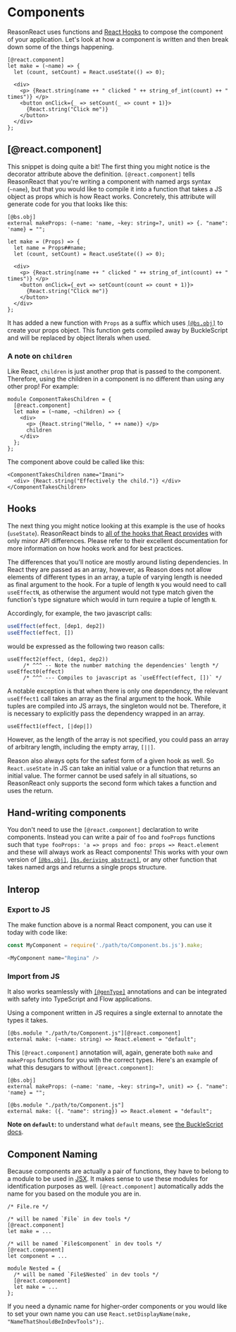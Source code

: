 # Components

ReasonReact uses functions and [React Hooks](https://reactjs.org/docs/hooks-intro.html) to compose the component of your application. Let's look at how a component is written and then break down some of the things happening.

```reason
[@react.component]
let make = (~name) => {
  let (count, setCount) = React.useState(() => 0);

  <div>
    <p> {React.string(name ++ " clicked " ++ string_of_int(count) ++ " times")} </p>
    <button onClick={_ => setCount(_ => count + 1)}>
      {React.string("Click me")}
    </button>
  </div>
};
```

## [@react.component]

This snippet is doing quite a bit! The first thing you might notice is the decorator attribute above the definition. `[@react.component]` tells ReasonReact that you're writing a component with named args syntax (`~name`), but that you would like to compile it into a function that takes a JS object as props which is how React works. Concretely, this attribute will generate code for you that looks like this:

```reason
[@bs.obj]
external makeProps: (~name: 'name, ~key: string=?, unit) => {. "name": 'name} = "";

let make = (Props) => {
  let name = Props##name;
  let (count, setCount) = React.useState(() => 0);

  <div>
    <p> {React.string(name ++ " clicked " ++ string_of_int(count) ++ " times")} </p>
    <button onClick={_evt => setCount(count => count + 1)}>
      {React.string("Click me")}
    </button>
  </div>
};
```

It has added a new function with `Props` as a suffix which uses [`[@bs.obj]`](/docs/reason-compiler/latest/object-2#function) to create your props object. This function gets compiled away by BuckleScript and will be replaced by object literals when used.

### A note on `children`

Like React, `children` is just another prop that is passed to the component. Therefore, using the children in a component is no different than using any other prop! For example:

```reason
module ComponentTakesChildren = {
  [@react.component]
  let make = (~name, ~children) => {
    <div>
      <p> {React.string("Hello, " ++ name)} </p>
      children
    </div>
  };
};
```

The component above could be called like this:

```reason
<ComponentTakesChildren name="Imani">
  <div> {React.string("Effectively the child.")} </div>
</ComponentTakesChildren>
```

## Hooks

The next thing you might notice looking at this example is the use of hooks (`useState`). ReasonReact binds to [all of the hooks that React provides](https://reactjs.org/docs/hooks-intro.html) with only minor API differences. Please refer to their excellent documentation for more information on how hooks work and for best practices.

The differences that you'll notice are mostly around listing dependencies. In React they are passed as an array, however, as Reason does not allow elements of different types in an array, a tuple of varying length is needed as final argument to the hook. For a tuple of length `N` you would need to call `useEffectN`, as otherwise the argument would not type match given the function's type signature which would in turn require a tuple of length `N`.

Accordingly, for example, the two javascript calls:

```js
useEffect(effect, [dep1, dep2]) 
useEffect(effect, []) 
```

would be expressed as the following two reason calls:

```reason
useEffect2(effect, (dep1, dep2))
     /* ^^^ -- Note the number matching the dependencies' length */
useEffect0(effect)
     /* ^^^ --- Compiles to javascript as `useEffect(effect, [])` */
```

A notable exception is that when there is only one dependency, the relevant `useEffect1` call takes an array as the final argument to the hook. While tuples are compiled into JS arrays, the singleton would not be. Therefore, it is necessary to explicitly pass the dependency wrapped in an array.

```reason
useEffect1(effect, [|dep|])
```

However, as the length of the array is not specified, you could pass an array of arbitrary length, including the empty array, `[||]`.

Reason also always opts for the safest form of a given hook as well. So `React.useState` in JS can take an initial value or a function that returns an initial value. The former cannot be used safely in all situations, so ReasonReact only supports the second form which takes a function and uses the return.

## Hand-writing components

You don't need to use the `[@react.component]` declaration to write components. Instead you can write a pair of `foo` and `fooProps` functions such that `type fooProps: 'a => props and foo: props => React.element` and these will always work as React components! This works with your own version of [`[@bs.obj]`](/docs/reason-compiler/latest/object-2#function), [`[bs.deriving abstract]`](/docs/reason-compiler/latest/object#abstract-record-mode), or any other function that takes named args and returns a single props structure.

## Interop

### Export to JS

The make function above is a normal React component, you can use it today with code like:

```js
const MyComponent = require('./path/to/Component.bs.js').make;

<MyComponent name="Regina" />
```

### Import from JS

It also works seamlessly with [`[@genType]`](https://github.com/cristianoc/genType) annotations and can be integrated with safety into TypeScript and Flow applications.

Using a component written in JS requires a single external to annotate the types it takes.

```reason
[@bs.module "./path/to/Component.js"][@react.component]
external make: (~name: string) => React.element = "default";
```

This `[@react.component]` annotation will, again, generate both `make` and `makeProps` functions for you with the correct types. Here's an example of what this desugars to without `[@react.component]`:

```reason
[@bs.obj]
external makeProps: (~name: 'name, ~key: string=?, unit) => {. "name": 'name} = "";

[@bs.module "./path/to/Component.js"]
external make: ({. "name": string}) => React.element = "default";
```

**Note on `default`:** to understand what `default` means, see [the BuckleScript docs](/docs/reason-compiler/latest/import-export#import-an-es6-default-value).

## Component Naming

Because components are actually a pair of functions, they have to belong to a module to be used in [JSX](jsx.md). It makes sense to use these modules for identification purposes as well. `[@react.component]` automatically adds the name for you based on the module you are in.

```reason
/* File.re */

/* will be named `File` in dev tools */
[@react.component]
let make = ...

/* will be named `File$component` in dev tools */
[@react.component]
let component = ...

module Nested = {
  /* will be named `File$Nested` in dev tools */
  [@react.component]
  let make = ...
};
```

If you need a dynamic name for higher-order components or you would like to set your own name you can use `React.setDisplayName(make, "NameThatShouldBeInDevTools");`.
